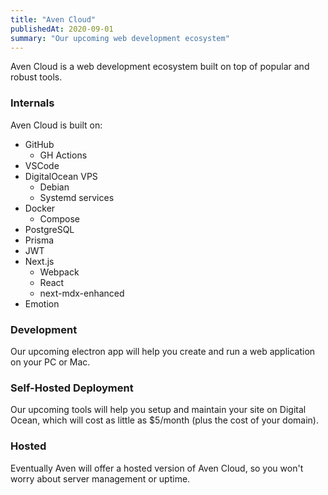 ```yaml
---
title: "Aven Cloud"
publishedAt: 2020-09-01
summary: "Our upcoming web development ecosystem"
---
```



Aven Cloud is a web development ecosystem built on top of popular and robust tools.


### Internals

Aven Cloud is built on:

- GitHub
  - GH Actions
- VSCode
- DigitalOcean VPS
  - Debian
  - Systemd services
- Docker
  - Compose
- PostgreSQL
- Prisma
- JWT
- Next.js
  - Webpack
  - React
  - next-mdx-enhanced
- Emotion


### Development

Our upcoming electron app will help you create and run a web application on your PC or Mac.

### Self-Hosted Deployment

Our upcoming tools will help you setup and maintain your site on Digital Ocean, which will cost as little as $5/month (plus the cost of your domain).

### Hosted

Eventually Aven will offer a hosted version of Aven Cloud, so you won't worry about server management or uptime.

<!--- © Eric Vicenti 2020. Licensed under Creative Commons CC BY-NC-SA 4.0 https://creativecommons.org/licenses/by-nc-sa/4.0/ -->
